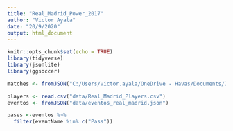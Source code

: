 ---
title: "Real_Madrid_Power_2017"
author: "Victor Ayala"
date: "20/9/2020"
output: html_document
---

```{r setup, include=FALSE}
knitr::opts_chunk$set(echo = TRUE)
library(tidyverse)
library(jsonlite)
library(ggsoccer)
```

```{r, cache}
matches <- fromJSON("C:/Users/victor.ayala/OneDrive - Havas/Documents/2. Data Science - Personal - Proyectos/7.Soccer Analytics/Soccer_Analytics/Soccer-Analytics/data/matches/matches_Spain.json", flatten = TRUE)

players <- read.csv("data/Real_Madrid_Players.csv")
eventos <- fromJSON("data/eventos_real_madrid.json")
```


```{r}
pases <-eventos %>%
  filter(eventName %in% c("Pass"))
  
```



